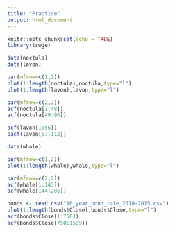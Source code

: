 ```yaml
---
title: "Practice"
output: html_document
---
```


```r
knitr::opts_chunk$set(echo = TRUE)
library(tswge)
```

```r
data(noctula)
data(lavon)

par(mfrow=c(1,2))
plot(1:length(noctula),noctula,type="l")
plot(1:length(lavon),lavon,type="l")

par(mfrow=c(2,2))
acf(noctula[1:48])
acf(noctula[49:96])

acf(lavon[1:56])
pacf(lavon[57:112])
```

```r
data(whale)

par(mfrow=c(1,2))
plot(1:length(whale),whale,type="l")

par(mfrow=c(2,2))
acf(whale[1:143])
acf(whale[144:286])

bonds <- read.csv("10_year_bond_rate_2010-2015.csv")
plot(1:length(bonds$Close),bonds$Close,type="l")
acf(bonds$Close[1:750])
acf(bonds$Close[750:1509])

```


